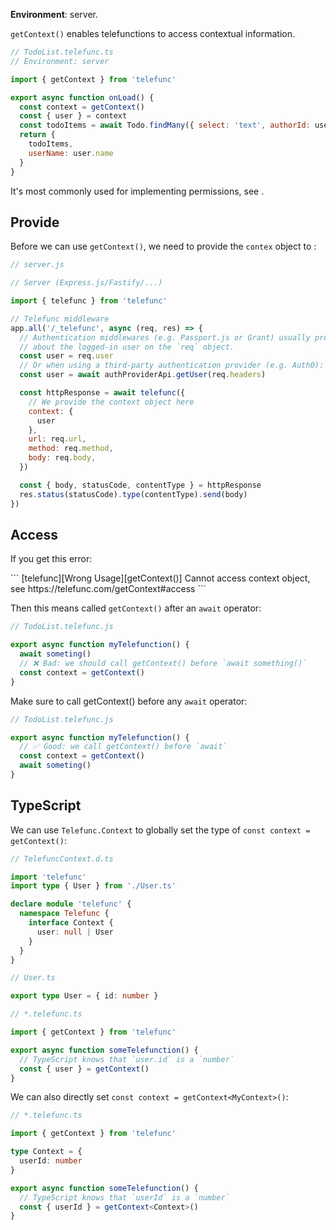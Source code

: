 
**Environment**: server.

`getContext()` enables telefunctions to access contextual information.

```js
// TodoList.telefunc.ts
// Environment: server

import { getContext } from 'telefunc'

export async function onLoad() {
  const context = getContext()
  const { user } = context
  const todoItems = await Todo.findMany({ select: 'text', authorId: user.id })
  return {
    todoItems,
    userName: user.name
  }
}
```

It's most commonly used for implementing permissions, see <Link href="/permissions" />.


## Provide

Before we can use `getContext()`, we need to provide the `contex` object to <Link text="Telefunc's Server Middleware" href="/telefunc" />:

```js
// server.js

// Server (Express.js/Fastify/...)

import { telefunc } from 'telefunc'

// Telefunc middleware
app.all('/_telefunc', async (req, res) => {
  // Authentication middlewares (e.g. Passport.js or Grant) usually provide information
  // about the logged-in user on the `req` object.
  const user = req.user
  // Or when using a third-party authentication provider (e.g. Auth0):
  const user = await authProviderApi.getUser(req.headers)

  const httpResponse = await telefunc({
    // We provide the context object here
    context: {
      user
    },
    url: req.url,
    method: req.method,
    body: req.body,
  })

  const { body, statusCode, contentType } = httpResponse
  res.status(statusCode).type(contentType).send(body)
})
```


## Access

If you get this error:

<CodeBlockTransformer lineBreak="break-word">
```
[telefunc][Wrong Usage][getContext()] Cannot access context object, see https://telefunc.com/getContext#access
```
</CodeBlockTransformer>

Then this means called `getContext()` after an `await` operator:

```js
// TodoList.telefunc.js

export async function myTelefunction() {
  await someting()
  // ❌ Bad: we should call getContext() before `await something()`
  const context = getContext()
}
```

Make sure to call getContext() before any `await` operator:

```js
// TodoList.telefunc.js

export async function myTelefunction() {
  // ✅ Good: we call getContext() before `await`
  const context = getContext()
  await someting()
}
```


## TypeScript

We can use `Telefunc.Context` to globally set the type of `const context = getContext()`:

```ts
// TelefuncContext.d.ts

import 'telefunc'
import type { User } from './User.ts'

declare module 'telefunc' {
  namespace Telefunc {
    interface Context {
      user: null | User
    }
  }
}
```
```ts
// User.ts

export type User = { id: number }
```
```ts
// *.telefunc.ts

import { getContext } from 'telefunc'

export async function someTelefunction() {
  // TypeScript knows that `user.id` is a `number`
  const { user } = getContext()
}
```

We can also directly set `const context = getContext<MyContext>()`:

```ts
// *.telefunc.ts

import { getContext } from 'telefunc'

type Context = {
  userId: number
}

export async function someTelefunction() {
  // TypeScript knows that `userId` is a `number`
  const { userId } = getContext<Context>()
}
```
